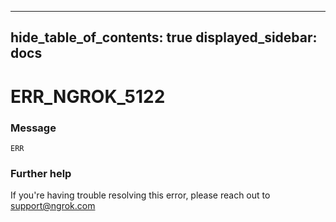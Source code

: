 

---
hide_table_of_contents: true
displayed_sidebar: docs
---


# ERR_NGROK_5122

### Message
`ERR`

<ErrorDetails />



### Further help
If you're having trouble resolving this error, please reach out to [support@ngrok.com](mailto:support@ngrok.com?subject=Help%20with%20ERR_NGROK_5122)

